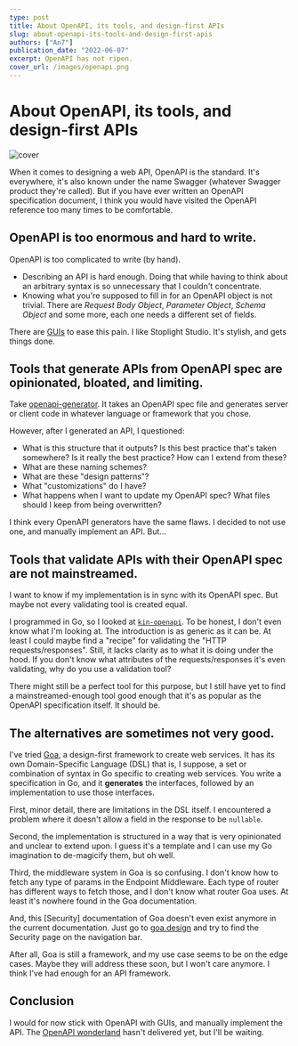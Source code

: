 ```yaml
---
type: post
title: About OpenAPI, its tools, and design-first APIs
slug: about-openapi-its-tools-and-design-first-apis
authors: ["An7"]
publication_date: "2022-06-07"
excerpt: OpenAPI has not ripen.
cover_url: /images/openapi.png
---
```


# About OpenAPI, its tools, and design-first APIs

![cover](/images/openapi.png)

When it comes to designing a web API, OpenAPI is the standard. It's everywhere,
it's also known under the name Swagger (whatever Swagger product they're
called). But if you have ever written an OpenAPI specification document, I think
you would have visited the OpenAPI reference too many times to be comfortable.

## OpenAPI is too enormous and hard to write.

OpenAPI is too complicated to write (by hand).

- Describing an API is hard enough. Doing that while having to think about an
  arbitrary syntax is so unnecessary that I couldn't concentrate.
- Knowing what you're supposed to fill in for an OpenAPI object is not trivial.
  There are _Request Body Object_, _Parameter Object_, _Schema Object_ and some
  more, each one needs a different set of fields.

There are [GUIs][1] to ease this pain. I like Stoplight Studio. It's stylish,
and gets things done.

## Tools that generate APIs from OpenAPI spec are opinionated, bloated, and limiting.

Take [openapi-generator][2]. It takes an OpenAPI spec file and generates server
or client code in whatever language or framework that you chose.

However, after I generated an API, I questioned:

- What is this structure that it outputs? Is this best practice that's taken
  somewhere? Is it really the best practice? How can I extend from these?
- What are these naming schemes?
- What are these "design patterns"?
- What "customizations" do I have?
- What happens when I want to update my OpenAPI spec? What files should I keep
  from being overwritten?

I think every OpenAPI generators have the same flaws. I decided to not use one,
and manually implement an API. But...

## Tools that validate APIs with their OpenAPI spec are not mainstreamed.

I want to know if my implementation is in sync with its OpenAPI spec. But maybe
not every validating tool is created equal.

I programmed in Go, so I looked at [`kin-openapi`][3]. To be honest, I don't
even know what I'm looking at. The introduction is as generic as it can be. At
least I could maybe find a "recipe" for validating the "HTTP
requests/responses". Still, it lacks clarity as to what it is doing under the
hood. If you don't know what attributes of the requests/responses it's even
validating, why do you use a validation tool?

There might still be a perfect tool for this purpose, but I still have yet to
find a mainstreamed-enough tool good enough that it's as popular as the OpenAPI
specification itself. It should be.

## The alternatives are sometimes not very good.

I've tried [Goa][4], a design-first framework to create web services. It has its
own Domain-Specific Language (DSL) that is, I suppose, a set or combination of
syntax in Go specific to creating web services. You write a specification in Go,
and it **generates** the interfaces, followed by an implementation to use those
interfaces.

First, minor detail, there are limitations in the DSL itself. I encountered a
problem where it doesn't allow a field in the response to be `nullable`.

Second, the implementation is structured in a way that is very opinionated and
unclear to extend upon. I guess it's a template and I can use my Go imagination
to de-magicify them, but oh well.

Third, the middleware system in Goa is so confusing. I don't know how to fetch
any type of params in the Endpoint Middleware. Each type of router has different
ways to fetch those, and I don't know what router Goa uses. At least it's
nowhere found in the Goa documentation.

And, this [Security] documentation of Goa doesn't even exist anymore in the
current documentation. Just go to [goa.design][4] and try to find the Security
page on the navigation bar.

After all, Goa is still a framework, and my use case seems to be on the edge
cases. Maybe they will address these soon, but I won't care anymore. I think
I've had enough for an API framework.

## Conclusion

I would for now stick with OpenAPI with GUIs, and manually implement the API.
The [OpenAPI wonderland][6] hasn't delivered yet, but I'll be waiting.

[1]: https://openapi.tools/#gui-editors
[2]: https://openapi-generator.tech
[3]: https://github.com/getkin/kin-openapi
[4]: https://goa.design
[5]: https://goa.design/design/security
[6]: https://oai.github.io/Documentation/start-here.html
